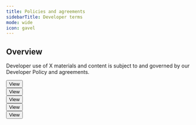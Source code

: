 ```yaml
---
title: Policies and agreements
sidebarTitle: Developer terms
mode: wide
icon: gavel
---
```



## Overview

Developer use of X materials and content is subject to and governed by our Developer Policy and agreements.

<div className="developer-cards-grid grid md:grid-cols-3 gap-6 my-8 auto-rows-fr">
  <Card 
    title="Developer Agreement" 
    icon="gavel" 
    iconType="solid" 
    href="/developer-terms/agreement"
    className="h-full flex flex-col"
  >
    <div style={{ marginTop: '16px', display: 'flex', flexDirection: 'column', justifyContent: 'flex-end', flex: 1 }}>
      <Button href="/developer-terms/agreement">View</Button>
    </div>
  </Card>
  <Card 
    title="Developer Policy" 
    icon="book" 
    iconType="solid" 
    href="/developer-terms/policy"
    className="h-full flex flex-col"
  >
    <div style={{ marginTop: '16px', display: 'flex', flexDirection: 'column', justifyContent: 'flex-end', flex: 1 }}>
      <Button href="/developer-terms/policy">View</Button>
    </div>
  </Card>
  <Card 
    title="Ads API Agreement" 
    icon="gavel" 
    iconType="solid" 
    href="/developer-terms/ads-api-agreement"
    className="h-full flex flex-col"
  >
    <div style={{ marginTop: '16px', display: 'flex', flexDirection: 'column', justifyContent: 'flex-end', flex: 1 }}>
      <Button href="/developer-terms/ads-api-agreement">View</Button>
    </div>
  </Card>
  <Card 
    title="Restricted use cases" 
    icon="user-xmark" 
    iconType="solid" 
    href="/developer-terms/more-on-restricted-use-cases"
    className="h-full flex flex-col"
  >
    <div style={{ marginTop: '16px', display: 'flex', flexDirection: 'column', justifyContent: 'flex-end', flex: 1 }}>
      <Button href="/developer-terms/restricted-use-cases">View</Button>
    </div>
  </Card>
  <Card 
    title="Geo guidelines" 
    icon="earth-americas" 
    iconType="solid" 
    href="/developer-terms/geo-guidelines"
    className="h-full flex flex-col"
  >
    <div style={{ marginTop: '16px', display: 'flex', flexDirection: 'column', justifyContent: 'flex-end', flex: 1 }}>
      <Button href="/developer-terms/geo-guidelines">View</Button>
    </div>
  </Card>
</div>